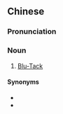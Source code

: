 {{also|泥胶}}
==Chinese==
{{zh-forms|s=泥胶}}

===Pronunciation===
{{zh-pron
|m=níjiāo
|cat=n
}}

===Noun===
{{zh-noun}}

# [[Blu-Tack]]

====Synonyms====
* {{zh-l|寶貼}}
* {{zh-l|藍丁膠}}